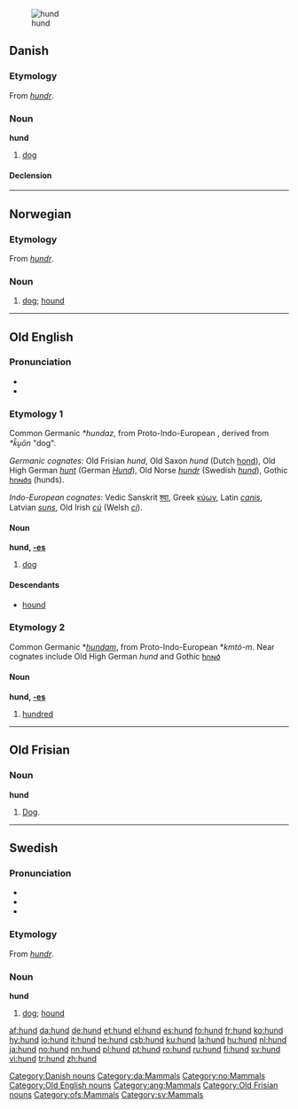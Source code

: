 {{see|Hund}}
[[Image:YellowLabradorLooking.jpg|thumb|hund]]
==Danish==

===Etymology===
From {{ON.|da}} ''[[hundr]]''.

===Noun===
'''hund''' {{c}}

# [[dog]]

====Declension====
{{da-noun|en|hund|hunden|hunde|hundene}}

[[Category:Danish nouns]]
[[Category:da:Mammals]]

----

==Norwegian==

===Etymology===
From {{ON.|no}} ''[[hundr]]''.

===Noun===
{{no-noun-m1|hund}}

# [[dog#English|dog]]; [[hound]]

[[Category:no:Mammals]]

----

==Old English==

===Pronunciation===
*{{IPA|/hʊnd/}}
*{{SAMPA|/hUnd/}}

===Etymology 1===
Common Germanic ''*hundaz'', from Proto-Indo-European {{IPAchar|''*k̑u̯n̥tós''}}, derived from ''*k̑u̯ōn'' "dog".

''Germanic cognates:'' Old Frisian ''hund'', Old Saxon ''hund'' (Dutch [[hond]]), Old High German ''[[hunt]]'' (German ''[[Hund]]''), Old Norse ''[[hundr]]'' (Swedish ''[[hund#Swedish|hund]]''), Gothic [[𐌷𐌿𐌽𐌳𐍃]] (hunds).

''Indo-European cognates:'' Vedic Sanskrit [[श्वा]], Greek [[κύων]], Latin ''[[canis]]'', Latvian ''[[suns]]'', Old Irish ''[[cú]]'' (Welsh ''[[ci]]'').

====Noun====
'''hund, [[Wiktionary Appendix:Old English strong declension|-es]]''' {{m}}

# [[dog]]

====Descendants====
*[[hound]]

===Etymology 2===
Common Germanic *''[[hundam]]'', from Proto-Indo-European *''kmtó-m''. Near cognates include Old High German ''hund'' and Gothic [[𐌷𐌿𐌽𐌳]]

====Noun====
'''hund, [[Wiktionary Appendix:Old English strong declension|-es]]''' {{n}}

# [[hundred]]

[[Category:Old English nouns]]
[[Category:ang:Mammals]]

----

==Old Frisian==

===Noun===
'''hund''' {{m}}

# [[dog|Dog]].

[[Category:Old Frisian nouns]]
[[Category:ofs:Mammals]]

----

==Swedish==

===Pronunciation===
*{{audio|Sv-hund.ogg|audio}}
*{{IPA|/hɵnd/}}
*{{SAMPA|/hu0nd/}}

===Etymology===
From {{ON.|sv}} ''[[hundr]]''.

===Noun===
'''hund''' {{c}}
{{sv-noun-reg-ar}}

# [[dog#English|dog]]; [[hound]]

[[Category:sv:Mammals]]

[[af:hund]]
[[da:hund]]
[[de:hund]]
[[et:hund]]
[[el:hund]]
[[es:hund]]
[[fo:hund]]
[[fr:hund]]
[[ko:hund]]
[[hy:hund]]
[[io:hund]]
[[it:hund]]
[[he:hund]]
[[csb:hund]]
[[ku:hund]]
[[la:hund]]
[[hu:hund]]
[[nl:hund]]
[[ja:hund]]
[[no:hund]]
[[nn:hund]]
[[pl:hund]]
[[pt:hund]]
[[ro:hund]]
[[ru:hund]]
[[fi:hund]]
[[sv:hund]]
[[vi:hund]]
[[tr:hund]]
[[zh:hund]]